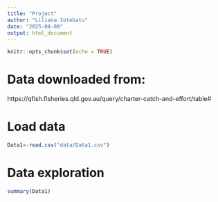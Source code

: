 ```yaml
---
title: "Project"
author: "Liliana Iotebatu"
date: "2025-04-09"
output: html_document
---
```


```r
knitr::opts_chunk$set(echo = TRUE)
```

# Data downloaded from: 

https://qfish.fisheries.qld.gov.au/query/charter-catch-and-effort/table#

# Load data 
```r
Data1<-read.csv("data/Data1.csv")
```

# Data exploration

```r
summary(Data1)
```



